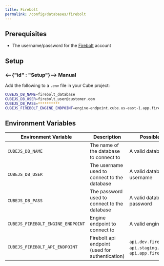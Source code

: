 ```yaml
---
title: Firebolt
permalink: /config/databases/firebolt
---
```


## Prerequisites

- The username/password for the [Firebolt](https://www.firebolt.io/) account

## Setup

### <--{"id" : "Setup"}--> Manual

Add the following to a `.env` file in your Cube project:

```bash
CUBEJS_DB_NAME=firebolt_database
CUBEJS_DB_USER=firebolt_user@customer.com
CUBEJS_DB_PASS=**********
CUBEJS_FIREBOLT_ENGINE_ENDPOINT=engine-endpoint.cube.us-east-1.app.firebolt.io
```

## Environment Variables

| Environment Variable                            | Description                                                                                                                        | Possible Values                                                             | Required |
| ----------------------------------------------- | -----------------------------------------------------------------------------------------------------------------------------------| ----------------------------------------------------------------------------| :------: |
| `CUBEJS_DB_NAME`                                | The name of the database to connect to                                                                                             | A valid database name                                                       |    ✅    |
| `CUBEJS_DB_USER`                                | The username used to connect to the database                                                                                       | A valid database username                                                   |    ✅    |
| `CUBEJS_DB_PASS`                                | The password used to connect to the database                                                                                       | A valid database password                                                   |    ✅    |
| `CUBEJS_FIREBOLT_ENGINE_ENDPOINT`               | Engine endpoint to connect to                                                                                                      | A valid engine endpoint                                                     |    ✅    |
| `CUBEJS_FIREBOLT_API_ENDPOINT`                  | Firebolt api endpoint (used for authentication)                                                                                    | `api.dev.firebolt.io`, `api.staging.firebolt.io`, `api.app.firebolt.io`     |    -     |
